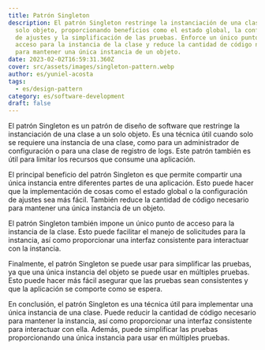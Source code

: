 ```yaml
---
title: Patrón Singleton
description: El patrón Singleton restringe la instanciación de una clase a un
  solo objeto, proporcionando beneficios como el estado global, la configuración
  de ajustes y la simplificación de las pruebas. Enforce un único punto de
  acceso para la instancia de la clase y reduce la cantidad de código necesaria
  para mantener una única instancia de un objeto.
date: 2023-02-02T16:59:31.360Z
cover: src/assets/images/singleton-pattern.webp
author: es/yuniel-acosta
tags:
  - es/design-pattern
category: es/software-development
draft: false
---
```



El patrón Singleton es un patrón de diseño de software que restringe la instanciación de una clase a un solo objeto. Es una técnica útil cuando solo se requiere una instancia de una clase, como para un administrador de configuración o para una clase de registro de logs. Este patrón también es útil para limitar los recursos que consume una aplicación.

El principal beneficio del patrón Singleton es que permite compartir una única instancia entre diferentes partes de una aplicación. Esto puede hacer que la implementación de cosas como el estado global o la configuración de ajustes sea más fácil. También reduce la cantidad de código necesario para mantener una única instancia de un objeto.

El patrón Singleton también impone un único punto de acceso para la instancia de la clase. Esto puede facilitar el manejo de solicitudes para la instancia, así como proporcionar una interfaz consistente para interactuar con la instancia.

Finalmente, el patrón Singleton se puede usar para simplificar las pruebas, ya que una única instancia del objeto se puede usar en múltiples pruebas. Esto puede hacer más fácil asegurar que las pruebas sean consistentes y que la aplicación se comporte como se espera.

En conclusión, el patrón Singleton es una técnica útil para implementar una única instancia de una clase. Puede reducir la cantidad de código necesario para mantener la instancia, así como proporcionar una interfaz consistente para interactuar con ella. Además, puede simplificar las pruebas proporcionando una única instancia para usar en múltiples pruebas.
